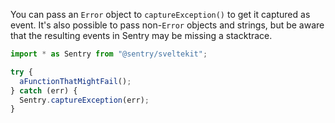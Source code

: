 You can pass an `Error` object to `captureException()` to get it captured as event. It's also possible to pass non-`Error` objects and strings, but be aware that the resulting events in Sentry may be missing a stacktrace.

```javascript
import * as Sentry from "@sentry/sveltekit";

try {
  aFunctionThatMightFail();
} catch (err) {
  Sentry.captureException(err);
}
```
